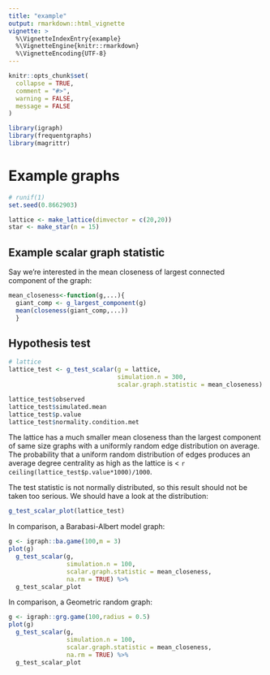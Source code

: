 ```yaml
---
title: "example"
output: rmarkdown::html_vignette
vignette: >
  %\VignetteIndexEntry{example}
  %\VignetteEngine{knitr::rmarkdown}
  %\VignetteEncoding{UTF-8}
---
```


```r
knitr::opts_chunk$set(
  collapse = TRUE,
  comment = "#>",
  warning = FALSE,
  message = FALSE
)
```

```r
library(igraph)
library(frequentgraphs)
library(magrittr)
```


# Example graphs

```r
# runif(1)
set.seed(0.8662903)

lattice <- make_lattice(dimvector = c(20,20))
star <- make_star(n = 15)

```

## Example scalar graph statistic

Say we're interested in the mean closeness of largest connected component of the graph:

```r
mean_closeness<-function(g,...){
  giant_comp <- g_largest_component(g)
  mean(closeness(giant_comp,...))
  }
```

## Hypothesis test

```r

# lattice
lattice_test <- g_test_scalar(g = lattice,
                              simulation.n = 300,
                              scalar.graph.statistic = mean_closeness)

lattice_test$observed
lattice_test$simulated.mean
lattice_test$p.value
lattice_test$normality.condition.met

```

The lattice has a much smaller mean closeness than the largest component of same size graphs with a uniformly random edge distribution on average.
The probability that a uniform random distribution of edges produces an average degree centrality as high as the lattice is < `r ceiling(lattice_test$p.value*1000)/1000`.

The test statistic is not normally distributed, so this result should not be taken too serious. 
We should have a look at the distribution:

```r
g_test_scalar_plot(lattice_test)
```


In comparison, a Barabasi-Albert model graph:
```r

g <- igraph::ba.game(100,m = 3)
plot(g)
  g_test_scalar(g,
                simulation.n = 100,
                scalar.graph.statistic = mean_closeness,
                na.rm = TRUE) %>% 
  g_test_scalar_plot

```

In comparison, a  Geometric random graph:
```r

g <- igraph::grg.game(100,radius = 0.5)
plot(g)
  g_test_scalar(g,
                simulation.n = 100,
                scalar.graph.statistic = mean_closeness,
                na.rm = TRUE) %>% 
  g_test_scalar_plot


```



